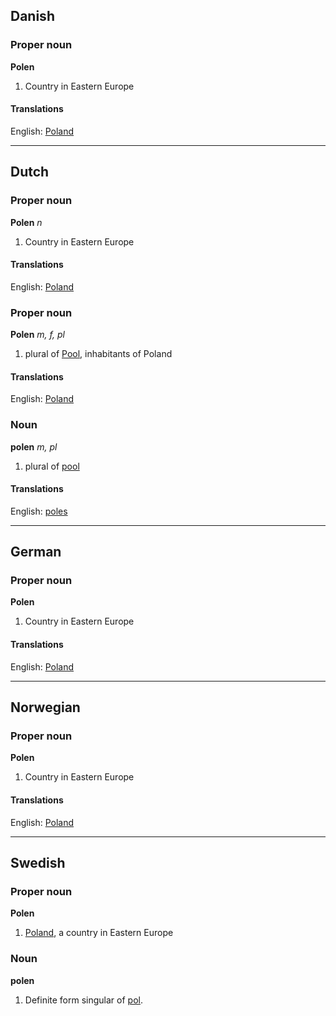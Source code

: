 ==Danish==
===Proper noun===
'''Polen''' 

# Country in Eastern Europe

====Translations====
English: [[Poland]]

----
==Dutch==
===Proper noun===
'''Polen''' ''n''

# Country in Eastern Europe

====Translations====
English: [[Poland]]

===Proper noun===
'''Polen''' ''m, f, pl''

# plural of [[Pool]], inhabitants of Poland

====Translations====
English: [[Poland]]

===Noun===
'''polen''' ''m, pl''

# plural of [[pool]]

====Translations====
English: [[poles]]

----
==German==
===Proper noun===
'''Polen''' 

# Country in Eastern Europe

====Translations====
English: [[Poland]]

----
==Norwegian==
===Proper noun===
'''Polen''' 

# Country in Eastern Europe

====Translations====
English: [[Poland]]

----
==Swedish==
===Proper noun===
'''Polen''' 

# [[Poland]], a country in Eastern Europe

===Noun===
'''polen'''

# Definite form singular of [[pol#Swedish|pol]].